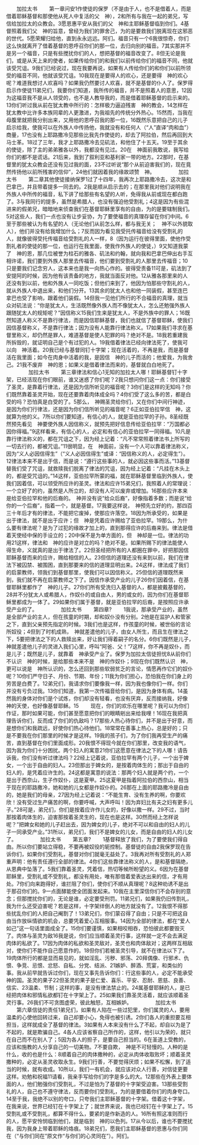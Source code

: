　　加拉太书
　　第一章问安1作使徒的保罗（不是由于人，也不是借着人，而是借着耶稣基督和那使他从死人中复活的父　神），2和所有与我在一起的弟兄，写信给加拉太的众教会。3愿恩惠平安从我们的父　神和主耶稣基督临到你们。4基督照着我们父　神的旨意，曾经为我们的罪舍己，为的是要救我们脱离现在这邪恶的世代。5愿荣耀归给他，直到永永远远。阿们。福音只有一个6我很惊奇，你们这么快就离开了借着基督的恩呼召你们的那一位，去归向别的福音。7其实那并不是另一个福音，只是有些搅扰你们的人，想把基督的福音改变了。8但无论是我们，或是从天上来的使者，如果传给你们的和我们以前传给你们的福音不同，他就该受咒诅。9我们已经说过，现在我要再说，如果有人传给你们的和你们以前所领受的福音不同，他就该受咒诅。10我现在是要得人的欢心，还是要得　神的欢心呢？难道我想讨人欢喜吗？如果我仍然要讨人欢喜，就不是基督的仆人了。保罗得启示作使徒11弟兄们，我要你们知道，我所传的福音，并不是照着人的意思，12因为这福音我不是从人领受的，也不是人教导我的，而是借着耶稣基督的启示来的。13你们听过我从前在犹太教中所行的：怎样极力逼迫残害　神的教会，14怎样在犹太教中比许多本族同辈的人更激进，为我祖先的传统分外热心。15然而，当我在母腹里就把我分别出来，又用他的恩呼召我的那一位，16既然乐意把自己的儿子启示给我，使我可以在外族人中传扬他，我就没有和任何人（“人”直译“肉和血”）商量，17也没有上耶路撒冷见那些比我先作使徒的，却去了阿拉伯，然后再回到大马士革。18过了三年，我才上耶路撒冷去见矶法，和他住了十五天。19至于其余的使徒，除了主的弟弟雅各以外，我都没有见过。20在　神面前我敢说，我写给你们的都不是谎话。21后来，我到了叙利亚和基利家一带的地方。22那时，在基督里的犹太众教会还没有见过我的面，23不过听说“那个从前迫害我们的，现在竟然传扬他以前所残害的信仰”，24他们就因着我的缘故颂赞　神。
　　
　　加拉太书
　　第二章其他使徒接纳保罗1过了十四年，我再次上耶路撒冷去，这次是和巴拿巴，并且带着提多一同去的。2我是顺从启示去的；在那里我对他们说明我在外族人中所传的福音，私下讲了给那些有名望的人听，免得我从前或现在都白跑了。3与我同行的提多，虽然是希腊人，也没有强迫他受割礼；4这是因为有些混进来的假弟兄，暗暗地来侦查我们在基督耶稣里享有的自由，为的是要辖制我们。5对这些人，我们一点也没有让步妥协，为了要使福音的真理存留在你们中间。6至于那些被认为有名望的人（无论他们从前怎么样，都与我无关；　神不以外貌取人），他们并没有给我增加什么；7反而因为看见我受托传福音给没有受割礼的人，就像彼得受托传福音给受割礼的人一样，8（因为运行在彼得里面，使他作受割礼者的使徒的那一位，也运行在我里面，使我作外族人的使徒，）9又知道我蒙了　神的恩，那几位被誉为柱石的雅各、矶法和约翰，就向我和巴拿巴伸出右手互相许诺，我们要到外族人那里去传福音，他们要到受割礼的人那里去传福音；10只是要我们记念穷人，这本来也是我一向热心作的。彼得受责备11可是，矶法到了安提阿的时候，因为他有该责备的地方，我就当面反对他。12从雅各那里来的人还没有到以前，他和外族人一同吃饭；但他们来到了，他因为怕那些守割礼的人，就从外族人中退出来，和他们分开。13其余的犹太人也和他一同装假，甚至连巴拿巴也受了影响，跟着他们装假。14但我一见他们所行的不合福音的真理，就当众对矶法说：“你是犹太人，生活既然像外族人而不像犹太人，怎么还勉强外族人跟随犹太人的规矩呢？”因信称义15我们生来是犹太人，不是外族中的罪人；16既然知道人称义不是靠行律法，而是因信耶稣基督，我们也就信了基督耶稣，使我们因信基督称义，不是靠行律法；因为没有人能靠行律法称义。17如果我们寻求在基督里称义，却仍然是罪人，难道基督是使人犯罪的吗？绝对不是。18我若重建我所拆毁的，就证明自己是个有过犯的人。19我借着律法已经向律法死了，使我可以向　神活着。20我已经与基督同钉十字架；现在活着的，不再是我，而是基督活在我里面；如今在肉身中活着的我，是因信　神的儿子而活的；他爱我，为我舍己。21我不废弃　神的恩；如果义是借着律法而来的，基督就白白地死了。
　　
　　加拉太书
　　第三章律法和信心1无知的加拉太人哪！耶稣基督钉十字架，已经活现在你们眼前，谁又迷惑了你们呢？2我只想问你们这一点：你们接受了圣灵，是靠着行律法，还是因为信所听见的福音呢？3你们是这样的无知吗？你们既然靠着圣灵开始，现在还要靠着肉体成全吗？4你们受了这么多的苦，都是白受的吗？恐怕真是白受的了。5那么，　神赐圣灵给你们，又在你们中间行神迹，是因为你们行律法，还是因为你们信所听见的福音呢？6正如亚伯拉罕信　神，这就算为他的义。7所以你们要知道，有信心的人，就是亚伯拉罕的子孙。8圣经既然预先看见　神要使外族人因信称义，就预先把好信息传给亚伯拉罕：“万国都必因你得福。”9这样看来，有信心的人，必定和有信心的亚伯拉罕一同得福。10凡是靠行律法称义的，都在咒诅之下，因为经上记着：“凡不常常照着律法书上所写的一切去行的，都被咒诅。”11很明显，在　神面前，没有一个人可以靠着律法称义，因为“义人必因信得生”（“义人必因信得生”或译：“因信称义的人，必定得生”）。12律法本来不是出于信，而是说：“遵行这些事的人，就必因这些事而活。”13基督替我们受了咒诅，就救赎我们脱离了律法的咒诅，因为经上记着：“凡挂在木头上的，都是受咒诅的。”14这样，亚伯拉罕所蒙的福，就在耶稣基督里临到外族人，使我们因着信，可以领受所应许的圣灵。律法和应许15弟兄们，我照着人的常理说：一个立好了的约，虽然是人所立的，却没有人可以废弃或增加。16那些应许本来是给亚伯拉罕和他的后裔的。　神并没有说“给众后裔”，好像指着多数；而是说“给你的一个后裔”，指着一个，就是基督。17我要这样说，　神预先立好的约，那四百三十年后才有的律法，不能把它废掉，使那应许落空。18因为所承受的，如果是出于律法，就不是出于应许；但　神是凭着应许赐给了亚伯拉罕。19那么，为什么要有律法呢？是为了过犯的缘故才加上的，直到那得应许的后裔来到。律法是借着天使经中保的手设立的；20中保不是为单方面的，但　神却是一位。律法的功用21这样，律法和　神的应许是对立的吗？绝对不是。如果所赐下的律法能使人得生命，义就真的是出于律法了。22但圣经把所有的人都圈在罪中，好把那因信耶稣基督而来的应许，赐给相信的人。23但信的道理还没有来到以前，我们在律法下被囚禁、被围困，直到那要来的信的道理显明出来。24这样，律法成了我们的启蒙教师，领我们到基督那里，使我们可以因信称义。25但信的道理既然来到，我们就不再在启蒙教师之下了。因信作承受产业的儿子26你们因着信，在基督耶稣里都作了　神的儿子。27你们所有受洗归入基督的人，都是披戴基督的，28并不分犹太人或希腊人，作奴仆的或自由人，男的或女的，因为你们在基督耶稣里都成为一体了。29如果你们属于基督，就是亚伯拉罕的后裔，是按照应许承受产业的了。
　　
　　加拉太书
　　第四章?
　　1我说，那承受产业的，虽然是全部产业的主人，但在孩童的时期，却和奴仆没有分别。2他是在监护人和管家之下，直到父亲预先指定的时候。3我们也是这样，作孩童的时候，被世俗的言论所奴役；4但到了时机成熟，　神就差遣他的儿子，由女人所生，而且生在律法之下，5要把律法之下的人救赎出来，好让我们得着嗣子的名分。6你们既然是儿子，　神就差遣他儿子的灵进入我们心里，呼叫“阿爸、父！”7这样，你不再是奴仆，而是儿子；既然是儿子，就靠着　神承受产业了。保罗为加拉太信徒担忧8从前你们不认识　神的时候，是给那些本来不是　神的作奴仆；9现在你们既然认识　神，更可以说是　神所认识的，怎么还回到那些软弱贫乏的言论，情愿再作它们的奴仆呢？10你们严守日子、月份、节期、年份；11我为你们担心，恐怕我在你们身上的劳苦是白费了。12弟兄们，我请求你们要像我一样，因为我也像你们一样。你们并没有亏负过我。13你们知道，我第一次传福音给你们，是因为身体有病。14虽然我的身体对你们是个试炼，你们却没有轻看，也没有厌弃，反而接纳我，好像　神的天使，也好像基督耶稣。15
　　现在，你们的欢乐在哪里呢？我可以为你们作证，那时如果可能，你们甚至愿意把你们的眼睛剜出来给我哩！16现在我把真理告诉你们，反而成了你们的仇敌吗？17那些人热心待你们，并不是出于好意，而是想你们和我疏远，好使你们热心待他们。18常常在善事上热心，总是好的；只是不要我在你们那里的时候才是这样。19我的孩子们，为了你们我再受生产的痛苦，直到基督在你们里面成形。20我恨不得现今就在你们那里，改变我的语气，因为我为你们十分困扰。两个妇人的寓意21你们这愿意在律法之下的人哪！请告诉我，你们没有听过律法吗？22经上记着说，亚伯拉罕有两个儿子，一个出于婢女，一个出于自由的妇人。23但那出于婢女的，是按着肉体生的；那出于自由的妇人的，是凭着应许生的。24这都是寓意的说法：那两个妇人就是两个约，一个是出于西奈山，生子作奴仆，这是夏甲。25这夏甲是指着阿拉伯的西奈山，相当于现在的耶路撒冷，她和她的儿女都是作奴仆的。26那在上面的耶路撒冷是自由的，她是我们的母亲，27因为经上记着说：“不能生育、没有生养的啊，你要欢欣！没有受过生产痛苦的啊，你要呼喊，大声呼叫！因为弃妇比有夫之妇有更多儿子。”28可是，弟兄们，你们是按着应许作儿女的，好像以撒一样。29不过，当时那按着肉体生的，迫害那按着圣灵生的，现在也是这样。30然而经上怎样说呢？”把婢女和她的儿子赶出去，因为婢女的儿子，绝对不可以和自由的妇人的儿子一同承受产业。”31所以，弟兄们，我们不是婢女的儿女，而是自由的妇人的儿女了。
　　
　　加拉太书
　　第五章?
　　1基督释放了我们，为了要使我们得自由。所以你们要站立得稳，不要再被奴役的轭控制。基督徒的自由2我保罗现在告诉你们，如果你们受割礼，基督对你们就毫无益处了。3我再对所有受割礼的人郑重声明：他有责任遵行全部的律法。4你们这些靠律法称义的人，是和基督隔绝，从恩典中坠落了。5我们靠着圣灵，凭着信，热切等候所盼望的义。6因为在基督耶稣里，受割礼或不受割礼，都没有用处，唯有那借着爱表达出来的信，才有用处。7你们向来跑得好，谁拦阻了你们，使你们不顺从真理呢？8这种劝诱不是出于那召你们的。9一点面酵能使全团面发起来。10我在主里深信你们不会存别的意念；但那搅扰你们的，无论是谁，必定要受刑罚。11弟兄们，如果我仍旧传割礼，我为什么还受迫害呢？若是这样，十字架绊倒人的地方就没有了。12我恨不得那些扰乱你们的人把自己阉割了！13弟兄们，你们蒙召得了自由；只是不可把这自由当作放纵情欲的机会，总要凭着爱心互相服事。14因为全部的律法，都在“爱人如己”这一句话里面成全了。15你们要谨慎，如果相咬相吞，恐怕彼此都要毁灭了。肉体与圣灵为敌16我是说，你们应当顺着圣灵行事，这样就一定不会去满足肉体的私欲了。17因为肉体的私欲和圣灵敌对，圣灵也和肉体敌对；这两样互相敌对，使你们不能作自己愿意作的。18但你们若被圣灵引导，就不在律法以下了。19肉体所行的都是显而易见的，就如淫乱、污秽、邪荡、20拜偶像、行邪术、仇恨、争竞、忌恨、忿怒、自私、分党、结派、21嫉妒、醉酒、荒宴，和类似的事。我从前早就告诉过你们，现在又事先告诉你们：行这些事的人，必定不能承受　神的国。圣灵的果子22但圣灵的果子是仁爱、喜乐、平安、忍耐、恩慈、良善、信实、23温柔、节制；这样的事，是没有律法禁止的。24属基督耶稣的人，是已经把肉体和邪情私欲都钉在十字架上了。25如果我们靠圣灵活着，就应该顺着圣灵行事。26我们不可贪图虚荣，彼此触怒，互相嫉妒。
　　
　　加拉太书
　　第六章信徒的责任1弟兄们，如果有人陷在一些过犯里，你们属灵的人，要用温柔的心使他回转过来，自己却要小心，免得也被引诱。2你们各人的重担要互相担当，这样就成全了基督的律法。3如果有人本来没有什么了不起，却自以为是了不起的，就是欺骗自己。4各人应该省察自己所作的，这样，他引以为荣的，就只在自己而不在别人了；5因为各人的担子，是要自己担当的。6在圣道上受教的，应该和施教的人分享自己的一切美物。7不要自欺，　神是不可轻慢的。人种的是什么，收的也是什么：8顺着自己的肉体撒种的，必定从肉体收取败坏；顺着圣灵撒种的，必定从圣灵收取永生。9我们行善，不要觉得厌烦；如果不松懈，到了适当的时候，就有收成。10所以，我们一有机会，就应该对众人行善，对信徒更要这样。劝勉和祝福11请看，我亲手写给你们的字是多么的大。12那些在外表上要体面的人，他们勉强你们受割礼，不过是怕为了基督的十字架受迫害。13那些受割礼的人，自己也不遵守律法，反而要你们受割礼，为的是要借着你们的肉身夸口。14至于我，我绝不以别的夸口，只夸我们主耶稣基督的十字架。借着这十字架，在我来说，世界已经钉在十字架上了；就世界来说，我也已经钉在十字架上了。15受割礼或不受割礼，都算不得什么，要紧的是作新造的人。16所有照这准则而行的人，愿平安怜悯临到他们，就是临到　神的以色列。17从今以后，谁也不要搅扰我，因为我身上带着耶稣的烙痕。18弟兄们，愿我们主耶稣基督的恩惠与你们同在（“与你们同在”原文作“与你们的心灵同在”）。阿们。
　　